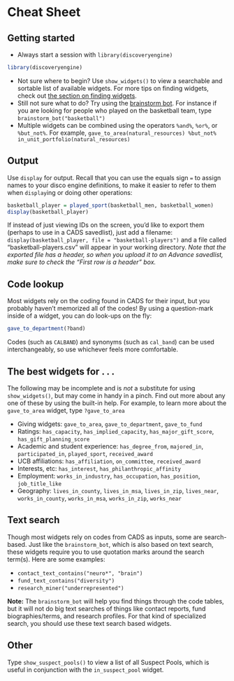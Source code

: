 # Cheat Sheet {#cheat-sheet}

## Getting started

* Always start a session with `library(discoveryengine)`

```r
library(discoveryengine)
```

* Not sure where to begin? Use `show_widgets()` to view a searchable and sortable list of available widgets. For more tips on finding widgets, check out [the section on finding widgets](#working-with-finding-widgets).
* Still not sure what to do? Try using the [brainstorm bot](#brainstorm-bot). For instance if you are looking for people who played on the basketball team, type `brainstorm_bot("basketball")`
* Multiple widgets can be combined using the operators `%and%`, `%or%`, or `%but_not%`. For example, `gave_to_area(natural_resources) %but_not% in_unit_portfolio(natural_resources)`

## Output

Use `display` for output. Recall that you can use the equals sign `=` to assign names to your disco engine definitions, to make it easier to refer to them when `display`ing or doing other operations:

```r
basketball_player = played_sport(basketball_men, basketball_women)
display(basketball_player)
```

If instead of just viewing IDs on the screen, you'd like to export them (perhaps to use in a CADS savedlist), just add a filename: `display(basketball_player, file = "basketball-players")` and a file called "basketball-players.csv" will appear in your working directory. *Note that the exported file has a header, so when you upload it to an Advance savedlist, make sure to check the "First row is a header" box.*

## Code lookup

Most widgets rely on the coding found in CADS for their input, but you probably haven't memorized all of the codes! By using a question-mark inside of a widget, you can do look-ups on the fly:

```r
gave_to_department(?band)
```

Codes (such as `CALBAND`) and synonyms (such as `cal_band`) can be used interchangeably, so use whichever feels more comfortable. 

## The best widgets for . . .

The following may be incomplete and is *not* a substitute for using `show_widgets()`, but may come in handy in a pinch. Find out more about any one of these by using the built-in help. For example, to learn more about the `gave_to_area` widget, type `?gave_to_area`

* Giving widgets: `gave_to_area`, `gave_to_department`, `gave_to_fund`
* Ratings: `has_capacity`, `has_implied_capacity`, `has_major_gift_score`, `has_gift_planning_score`
* Academic and student experience: `has_degree_from`, `majored_in`, `participated_in`, `played_sport`, `received_award`
* UCB affiliations: `has_affiliation`, `on_committee`, `received_award`
* Interests, etc: `has_interest`, `has_philanthropic_affinity`
* Employment: `works_in_industry`, `has_occupation`, `has_position`, `job_title_like`
* Geography: `lives_in_county`, `lives_in_msa`, `lives_in_zip`, `lives_near`, `works_in_county`, `works_in_msa`, `works_in_zip`, `works_near`

## Text search

Though most widgets rely on codes from CADS as inputs, some are search-based. Just like the `brainstorm_bot`, which is also based on text search, these widgets require you to use quotation marks around the search term(s). Here are some examples:

* `contact_text_contains("neuro*", "brain")`
* `fund_text_contains("diversity")`
* `research_miner("underrepresented")`

**Note:** The `brainstorm_bot` will help you find things through the code tables, but it will not do big text searches of things like contact reports, fund biographies/terms, and research profiles. For that kind of specialized search, you should use these text search based widgets.

## Other

Type `show_suspect_pools()` to view a list of all Suspect Pools, which is useful in conjunction with the `in_suspect_pool` widget.